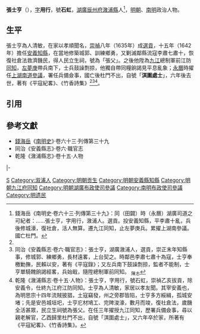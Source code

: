 '''張士亨'''（{{bd|17世紀||17世紀}}），[[表字|字]]'''用行'''，號'''石虹'''，[[湖廣等處承宣布政使司|湖廣]][[辰州府|辰州府]][[漵浦縣|漵浦縣]]人<ref name=djs>錢海岳《南明史·卷六十三·列傳第三十九》：同（田闢）時（永曆）湖廣司道之可紀者：……張士亨，字用行，漵浦人。選貢。投安義知縣，平李肅十亂，兵後修城濠，復社倉，活人無算。遷九江同知，止左夢庚兵。累擢上湖南參議。國亡杜門。</ref>，[[明朝|明朝]]、[[南明|南明]]政治人物。

==生平==
張士亨為人清敏，在家以孝順聞名，[[崇禎|崇禎]]八年（1635年）成[[貢生|選貢]]，十五年（1642年）擔任[[安義縣|安義]][[知縣|知縣]]，在當地修築城郭、訓練鄉勇，又剿滅鄰縣流寇李肅七肅十，恢復社倉法救濟饑民，得人民立生祠，號為「張父」。之後他陞為[[九江府|九江]]總制軍前江防[[同知|同知]]，[[左夢庚|左夢庚]]帶兵南下，士兵鼓譟剽掠，他獨自帶同糧餉謁見平息亂象；[[永曆_(南明)|永曆]]時擢任[[上湖南道|上湖南道]][[參議|參議]]，署任兵備僉事，國亡後杜門不出，自號「'''淇圍處士'''」，六年後去世，著有《平寇紀畧》、《竹香詩集》<ref name=djs/><ref>同治《安義縣志·卷六·職官志》：張士亨，湖廣漵浦人，選貢，崇正末年知縣事，修城郭、練鄉勇，長材遠畧，上台契之。時鄰邑李肅七肅十為寇，士亨奉檄勦撫，民賴以安，著有《平寇錄》；又左兵南下鼓譟剽掠，監者不能制，士亨單騎餽餉謁經畧，兵始戢，隨陞總制軍前同知。 <sub>陳志</sub></ref><ref>乾隆《漵浦縣志·卷十五·人物》：張士亨，字用行，號石虹，崇禎乙亥拔貢，除安義令，仕終九江府江防同知。士亨為人清敏，家居以孝友聞。其宰安義也，為明思宗十四年流賊披猖，土寇竊發，州之旁郡皆陷，士亨多方綏緝，孤城安堵；先是安邑城垣圯，士亨庀材鳩工、完陴浚濠，數月而竣，復社倉法，歲饑全活甚眾，民立生祠號為張父。在任三年擢授九江同知，歷署兵備僉事，尋以親老解官，乙酉歸里杜門不出，自號「淇圍處士」，又六年卒於家，所著有《平寇紀畧》、《竹香詩集》。</ref>。

==引用==
{{reflist}}

==參考文獻==
*[[錢海岳|錢海岳]]《[[南明史_(錢海岳)|南明史]]》·卷六十三·列傳第三十九
*同治《安義縣志》·卷六·職官志
*乾隆《漵浦縣志》·卷十五·人物

{{start box}}
{{s-off}}
{{s-before|[[張士祥|張士祥]]}}
{{s-title|明朝安義縣知縣|1642年－1645年}}
{{s-after|[[王國英_(浙江)|王國英]]}}
|-
{{s-before|[[余懋儼|余懋儼]]}}
{{s-title|明朝九江府同知|1645年}}
{{s-after|[[聶應井|聶應井]]}}
{{end box}}

[[Category:张姓|S]]
[[Category:溆浦人|Category:溆浦人]]
[[Category:明朝贡生|Category:明朝贡生]]
[[Category:明朝安義縣知縣|Category:明朝安義縣知縣]]
[[Category:明朝九江府同知|Category:明朝九江府同知]]
[[Category:明朝湖廣布政使司參議|Category:明朝湖廣布政使司參議]]
[[Category:南明布政使司參議|Category:南明布政使司參議]]
[[Category:明遗民|Category:明遗民]]